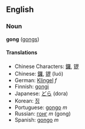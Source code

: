 ==English==
===Noun===
'''gong''' ([[gongs]])

====Translations====
*Chinese Characters: [[鑼]], [[锣]]
*Chinese: [[鑼]], [[锣]] (luó)
*German: [[Klingel]] ''f''
*Finnish: [[gongi]]
*Japanese: [[どら]] (dora)
*Korean: [[징]]
*Portuguese: [[gongo]] ''m''
*Russian: [[гонг]] ''m'' (gong)
*Spanish: [[gongo]] ''m''